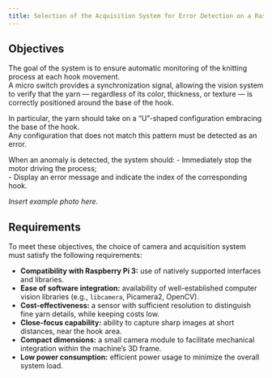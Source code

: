 ```yaml
---
title: Selection of the Acquisition System for Error Detection on a Raspberry Pi 3 model B+
---
```

## Objectives

The goal of the system is to ensure automatic monitoring of the knitting process at each hook movement.  
A micro switch provides a synchronization signal, allowing the vision system to verify that the yarn — regardless of its color, thickness, or texture — is correctly positioned around the base of the hook.

In particular, the yarn should take on a “U”-shaped configuration embracing the base of the hook.  
Any configuration that does not match this pattern must be detected as an error.

When an anomaly is detected, the system should:
- Immediately stop the motor driving the process;  
- Display an error message and indicate the index of the corresponding hook.

*Insert example photo here.*

## Requirements

To meet these objectives, the choice of camera and acquisition system must satisfy the following requirements:

- **Compatibility with Raspberry Pi 3:** use of natively supported interfaces and libraries.  
- **Ease of software integration:** availability of well-established computer vision libraries (e.g., `libcamera`, Picamera2, OpenCV).  
- **Cost-effectiveness:** a sensor with sufficient resolution to distinguish fine yarn details, while keeping costs low.  
- **Close-focus capability:** ability to capture sharp images at short distances, near the hook area.  
- **Compact dimensions:** a small camera module to facilitate mechanical integration within the machine’s 3D frame.  
- **Low power consumption:** efficient power usage to minimize the overall system load.
